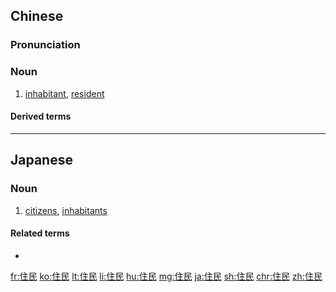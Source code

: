 ==Chinese==
{{zh-forms}}

===Pronunciation===
{{zh-pron
|m=zhùmín
|c=zyu6 man4
|h=pfs=chhu-mìn
|mn=chū-bîn
|cat=n
}}

===Noun===
{{zh-noun}}

# [[inhabitant]], [[resident]]

====Derived terms====
{{zh-der|原住民}}

----

==Japanese==
{{ja-kanjitab|じゅう|みん|yomi=on}}

===Noun===
{{ja-noun|じゅうみん}}

# [[citizen]]s, [[inhabitant]]s

====Related terms====
* {{ja-r|原住民|げんじゅうみん}}

[[fr:住民]]
[[ko:住民]]
[[lt:住民]]
[[li:住民]]
[[hu:住民]]
[[mg:住民]]
[[ja:住民]]
[[sh:住民]]
[[chr:住民]]
[[zh:住民]]